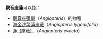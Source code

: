 '''觀音座蓮'''可以指：
* [[觀音座蓮屬|觀音座蓮屬]]（''Angiopteris''）的物種
* [[海金沙葉蓮座蕨|海金沙葉蓮座蕨]]（''Angiopteris lygodiifolia''）
* [[蓮座蕨|蓮-{座蕨}-]]（''Angiopteris evecta''）

{{disambiguation|cat=四字物種消歧義}}